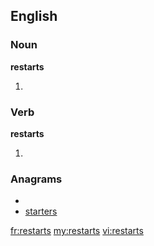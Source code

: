 ==English==

===Noun===
'''restarts'''

# {{plural of|[[restart]]}}

===Verb===
'''restarts'''

# {{third-person singular of|[[restart]]}}

===Anagrams===
* {{alphagram|aerrsstt}}
* [[starters#English|starters]]

[[fr:restarts]]
[[my:restarts]]
[[vi:restarts]]